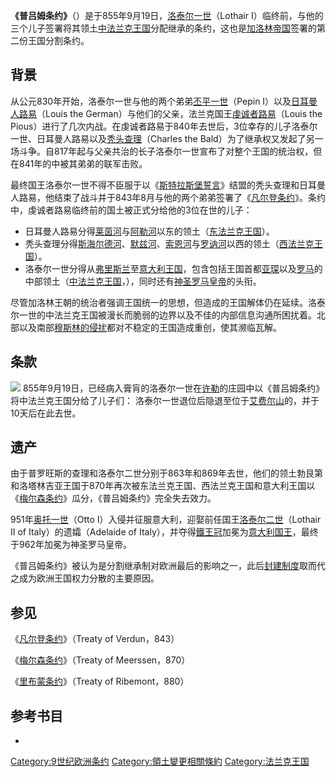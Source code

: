 {{refimprove|time=2020-07-20}}
{{Infobox historical event
|Event_Name     = 普吕姆条约
|Image_Name     = Vertrag von Prüm.svg|
|Image_Caption  = 《普吕姆条约》签署后的法兰克王国
{{plainlist|style=padding-left: 0.6em; text-align: left;|
{{legend|#FEDA86|[[洛塔林吉亚|洛泰尔王国]]}}
{{legend|#FEC3C4|[[意大利王国_(中世纪)|意大利王国]]}}
{{legend|#BCEAFE|[[东法兰克王国|东法兰克王国]]}}
{{legend|#B5B4B9|[[西法兰克王国|西法兰克王国]]}}
{{legend|#CCCCFF|普罗旺斯}}
}}
|Participants   = [[洛泰尔一世_(中法兰克)|洛泰尔一世]]<br>[[路易二世_(意大利)|路易二世]]<br>[[洛泰尔二世_(洛林)|洛泰尔二世]]<br>[[普罗旺斯的查理|普罗旺斯的查理]]
|Location       = [[许勒|许勒]]
|Date           = 855年9月19日
|Result         = 中法兰克王国被一分为三
}}
'''《普吕姆条约》'''（{{lang-fr|Traité de Prüm}}）是于855年9月19日，[[洛泰尔一世_(中法兰克)|洛泰尔一世]]（Lothair I）临终前，与他的三个儿子签署将其领土[[中法兰克王国|中法兰克王国]]分配继承的条约，这也是[[加洛林帝国|加洛林帝国]]签署的第二份王国分割条约。

== 背景 ==
从公元830年开始，洛泰尔一世与他的两个弟弟[[丕平一世_(阿基坦)|丕平一世]]（Pepin I）以及[[日耳曼人路易|日耳曼人路易]]（Louis the German）与他们的父亲，法兰克国王[[虔诚者路易|虔诚者路易]]（Louis the Pious）进行了几次内战。在虔诚者路易于840年去世后，3位幸存的儿子洛泰尔一世、日耳曼人路易以及[[秃头查理|秃头查理]]（Charles the Bald）为了继承权又发起了另一场斗争。自817年起与父亲共治的长子洛泰尔一世宣布了对整个王国的统治权，但在841年的{{link-en|丰特努瓦战役 (841年)|Battle of Fontenoy (841)|丰特努瓦战役}}中被其弟弟的联军击败。

最终国王洛泰尔一世不得不臣服于以《[[斯特拉斯堡誓言|斯特拉斯堡誓言]]》结盟的秃头查理和日耳曼人路易，他结束了战斗并于843年8月与他的两个弟弟签署了《[[凡尔登条约|凡尔登条约]]》。条约中，虔诚者路易临终前的国土被正式分给他的3位在世的儿子：
*日耳曼人路易分得[[莱茵河|莱茵河]]与[[阿勒河|阿勒河]]以东的领土（[[东法兰克王国|东法兰克王国]]）。
*秃头查理分得[[斯海尔德河|斯海尔德河]]、[[默兹河|默兹河]]、[[索恩河|索恩河]]与[[罗讷河|罗讷河]]以西的领土（[[西法兰克王国|西法兰克王国]]）。
*洛泰尔一世分得从[[弗里斯兰|弗里斯兰]]至[[意大利王国_(中世纪)|意大利王国]]，包含包括王国首都[[亚琛|亚琛]]以及[[罗马|罗马]]的中部领土（[[中法兰克王国|中法兰克王国]]，{{lang-la|Lotharii Regnum}}），同时还有[[神圣罗马皇帝|神圣罗马皇帝]]的头衔。

尽管加洛林王朝的统治者强调王国统一的思想，但{{link-en|分割继承制|Partible inheritance}}造成的王国解体仍在延续。洛泰尔一世的中法兰克王国被漫长而脆弱的边界以及不佳的内部信息沟通所困扰着。北部{{link-en|维京人的扩张|Viking expansion}}以及南部[[南意大利的伊斯兰历史|穆斯林的侵扰]]都对不稳定的王国造成重创，使其濒临瓦解。

== 条款 ==
[[File:Carolingian_empire_855.svg|]]
855年9月19日，已经病入膏肓的洛泰尔一世在[[许勒|许勒]]的庄园中以《普吕姆条约》将中法兰克王国分给了儿子们：
{{plainlist|style=padding-left: 0.6em; text-align: left;|
{{legend|Pink|[[路易二世_(意大利)|路易二世]]（Louis II of Italy）分得意大利王国，同时还有神圣罗马皇帝的头衔。}}
{{legend|MediumPurple|[[洛泰尔二世_(洛林)|洛泰尔二世]]（Lothair II）分得弗里斯兰以及[[奥斯特拉西亚|奥斯特拉西亚]]的一部分（包括法兰克人在罗马帝国时期的居住区以及首都亚琛），这片领土此后被称为[[洛塔林吉亚王国|洛塔林吉亚王国]]，1个世纪后被[[上洛林公国|上洛林公国]]（Upper Lorraine）和[[下洛林公国|下洛林公国]]（Lower Lorraine）继承}}
{{legend|Coral|[[普罗旺斯的查理|普罗旺斯的查理]]（Charles of Provence）分得[[普罗旺斯|普罗旺斯]]以及[[勃艮第王国|勃艮第王国]]的大部分（除了凡尔登条约中已分给西法兰克的索恩河以西部分，这部分此后成为[[勃艮第公国|勃艮第公国]]（Duchy of Burgundy）），这片领土此后成为[[阿尔勒王国|阿尔勒王国]]（Kingdom of Arles）}}
}}
洛泰尔一世退位后隐退至位于[[艾费尔山|艾费尔山]]的{{link-en|普吕姆修道院|Prüm Abbey}}，并于10天后在此去世。
{{clear}}

== 遗产 ==
由于普罗旺斯的查理和洛泰尔二世分别于863年和869年去世，他们的领土勃艮第和洛塔林吉亚王国于870年再次被东法兰克王国、西法兰克王国和意大利王国以《[[梅尔森条约|梅尔森条约]]》瓜分，《普吕姆条约》完全失去效力。

951年[[奥托一世_(神圣罗马帝国)|奥托一世]]（Otto I）入侵并征服意大利，迎娶前任国王[[洛泰尔二世_(意大利王国)|洛泰尔二世]]（Lothair II of Italy）的遗孀{{link-en|意大利的雅德蕾德|Adelaide of Italy}}（Adelaide of Italy），并夺得[[鐵王冠|鐵王冠]]加冕为[[意大利国王|意大利国王]]，最终于962年加冕为神圣罗马皇帝。

《普吕姆条约》被认为是分割继承制对欧洲最后的影响之一，此后[[封建制度_(欧洲)|封建制度]]取而代之成为欧洲王国权力分散的主要原因。

== 参见 ==
《[[凡尔登条约|凡尔登条约]]》（Treaty of Verdun，843）

《[[梅尔森条约|梅尔森条约]]》（Treaty of Meerssen，870）

《[[里布蒙条约|里布蒙条约]]》（Treaty of Ribemont，880）

== 参考书目 ==
*{{cite book |author1=Margaret Deanesly |title=A History of Early Medieval Europe |date=1963 |publisher=Taylor & Francis |language=en |ref=harv}}

{{加洛林帝国的划分}}

[[Category:9世纪欧洲条约|Category:9世纪欧洲条约]]
[[Category:領土變更相關條約|Category:領土變更相關條約]]
[[Category:法兰克王国|Category:法兰克王国]]